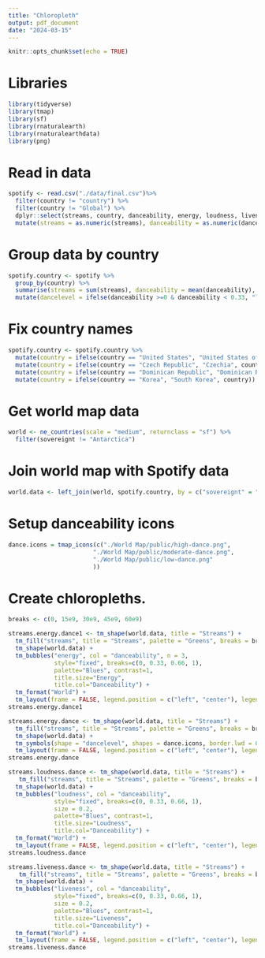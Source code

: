 ```yaml
---
title: "Chloropleth"
output: pdf_document
date: "2024-03-15"
---
```


```r
knitr::opts_chunk$set(echo = TRUE)
```

# Libraries

```r
library(tidyverse)
library(tmap)
library(sf)
library(rnaturalearth)
library(rnaturalearthdata)
library(png)
```

# Read in data

```r
spotify <- read.csv("./data/final.csv")%>% 
  filter(country != "country") %>% 
  filter(country != "Global") %>% 
  dplyr::select(streams, country, danceability, energy, loudness, liveness, acousticness, speechiness) %>% 
  mutate(streams = as.numeric(streams), danceability = as.numeric(danceability), energy = as.numeric(energy), loudness = as.numeric(loudness), liveness = as.numeric(liveness), acousticness = as.numeric(acousticness), speechiness = as.numeric(speechiness))
```

# Group data by country

```r
spotify.country <- spotify %>% 
  group_by(country) %>% 
  summarise(streams = sum(streams), danceability = mean(danceability), energy = mean(energy), loudness = mean(loudness), liveness = mean(liveness), acousticness = mean(acousticness), speechiness = mean(speechiness)) %>% 
  mutate(dancelevel = ifelse(danceability >=0 & danceability < 0.33, "low", ifelse(danceability >= 0.33 & danceability < 0.66, "moderate", "high")))
```

# Fix country names

```r
spotify.country <- spotify.country %>% 
  mutate(country = ifelse(country == "United States", "United States of America", country)) %>% 
  mutate(country = ifelse(country == "Czech Republic", "Czechia", country)) %>% 
  mutate(country = ifelse(country == "Dominican Republic", "Dominican Rep.", country)) %>% 
  mutate(country = ifelse(country == "Korea", "South Korea", country))
```


# Get world map data

```r
world <- ne_countries(scale = "medium", returnclass = "sf") %>% 
  filter(sovereignt != "Antarctica")
```

# Join world map with Spotify data

```r
world.data <- left_join(world, spotify.country, by = c("sovereignt" = "country"))
```


# Setup danceability icons

```r
dance.icons = tmap_icons(c("./World Map/public/high-dance.png", 
                        "./World Map/public/moderate-dance.png",
                        "./World Map/public/low-dance.png" 
                        ))
```

# Create chloropleths.

```r
breaks <- c(0, 15e9, 30e9, 45e9, 60e9)

streams.energy.dance1 <- tm_shape(world.data, title = "Streams") +
  tm_fill("streams", title = "Streams", palette = "Greens", breaks = breaks) +
  tm_shape(world.data) +
  tm_bubbles("energy", col = "danceability", n = 3,
             style="fixed", breaks=c(0, 0.33, 0.66, 1),
             palette="Blues", contrast=1, 
             title.size="Energy", 
             title.col="Danceability") + 
  tm_format("World") + 
  tm_layout(frame = FALSE, legend.position = c("left", "center"), legend.outside = T)
streams.energy.dance1

streams.energy.dance <- tm_shape(world.data, title = "Streams") +
  tm_fill("streams", title = "Streams", palette = "Greens", breaks = breaks) +
  tm_shape(world.data) +
  tm_symbols(shape = "dancelevel", shapes = dance.icons, border.lwd = 0, alpha  = 0.1, size = 0.2, title.shape = "Danceability") + 
  tm_layout(frame = FALSE, legend.position = c("left", "center"), legend.show = F)
streams.energy.dance
```

```r
streams.loudness.dance <- tm_shape(world.data, title = "Streams") +
   tm_fill("streams", title = "Streams", palette = "Greens", breaks = breaks) +
  tm_shape(world.data) +
  tm_bubbles("loudness", col = "danceability", 
             style="fixed", breaks=c(0, 0.33, 0.66, 1),
             size = 0.2,
             palette="Blues", contrast=1, 
             title.size="Loudness", 
             title.col="Danceability") + 
  tm_format("World") + 
  tm_layout(frame = FALSE, legend.position = c("left", "center"), legend.outside = T)
streams.loudness.dance
```


```r
streams.liveness.dance <- tm_shape(world.data, title = "Streams") +
   tm_fill("streams", title = "Streams", palette = "Greens", breaks = breaks) +
  tm_shape(world.data) +
  tm_bubbles("liveness", col = "danceability", 
             style="fixed", breaks=c(0, 0.33, 0.66, 1),
             size = 0.2,
             palette="Blues", contrast=1, 
             title.size="Liveness", 
             title.col="Danceability") + 
  tm_format("World") + 
  tm_layout(frame = FALSE, legend.position = c("left", "center"), legend.outside = T)
streams.liveness.dance
```

